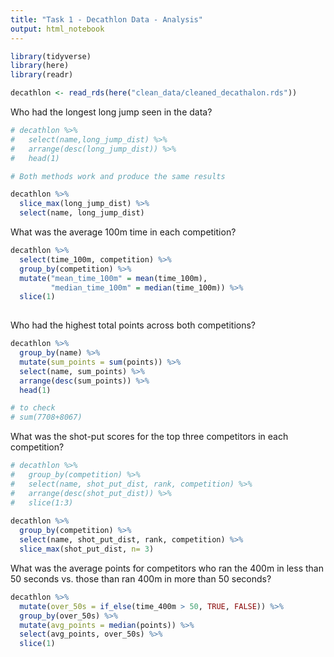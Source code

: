 ```yaml
---
title: "Task 1 - Decathlon Data - Analysis"
output: html_notebook
---
```


```r
library(tidyverse)
library(here)
library(readr)
```

```r
decathlon <- read_rds(here("clean_data/cleaned_decathalon.rds"))
```

Who had the longest long jump seen in the data?

```r
# decathlon %>% 
#   select(name,long_jump_dist) %>% 
#   arrange(desc(long_jump_dist)) %>% 
#   head(1)

# Both methods work and produce the same results

decathlon %>% 
  slice_max(long_jump_dist) %>% 
  select(name, long_jump_dist)
```

What was the average 100m time in each competition?

```r
decathlon %>% 
  select(time_100m, competition) %>% 
  group_by(competition) %>%
  mutate("mean_time_100m" = mean(time_100m),
         "median_time_100m" = median(time_100m)) %>% 
  slice(1)
  

```

Who had the highest total points across both competitions?

```r
decathlon %>% 
  group_by(name) %>% 
  mutate(sum_points = sum(points)) %>% 
  select(name, sum_points) %>% 
  arrange(desc(sum_points)) %>% 
  head(1)

# to check
# sum(7708+8067)
```

What was the shot-put scores for the top three competitors in each competition?

```r
# decathlon %>% 
#   group_by(competition) %>% 
#   select(name, shot_put_dist, rank, competition) %>% 
#   arrange(desc(shot_put_dist)) %>% 
#   slice(1:3)
  
decathlon %>% 
  group_by(competition) %>% 
  select(name, shot_put_dist, rank, competition) %>%
  slice_max(shot_put_dist, n= 3)
```

What was the average points for competitors who ran the 400m in less than 50 seconds vs. those than ran 400m in more than 50 seconds?
```r
decathlon %>% 
  mutate(over_50s = if_else(time_400m > 50, TRUE, FALSE)) %>% 
  group_by(over_50s) %>% 
  mutate(avg_points = median(points)) %>% 
  select(avg_points, over_50s) %>% 
  slice(1)
```


